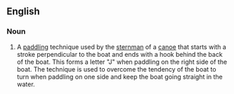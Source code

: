 ==English==

===Noun===
{{en-noun}}

# {{context|canoeing|lang=en}} A [[paddling]] technique used by the [[sternman]] of a [[canoe]] that starts with a stroke perpendicular to the boat and ends with a hook behind the back of the boat. This forms a letter "J" when paddling on the right side of the boat. The technique is used to overcome the tendency of the boat to turn when paddling on one side and keep the boat going straight in the water.